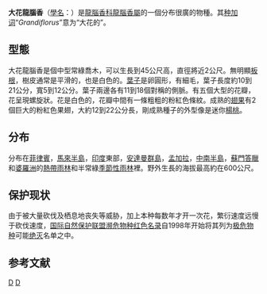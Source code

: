 {{Speciesbox
| image = Dipterocarpus grandiflorus Blanco2.263-cropped.jpg
| image_caption = 大花龍腦香
| status = EN
| status_system = iucn3.1
| status_ref = {{r|IUCN}}
| genus = Dipterocarpus
| species = grandiflorus
| authority = ([[Blanco|Blanco]]) Blanco, 1845
| synonyms_ref={{r|theplantlist}}
| synonyms = {{Collapsible list|bullets=yes|title=6项
|''Dipterocarpus blancoi''<br>{{small|[[卡尔·路德维希·布卢姆|Blume]], 1856}}
|''Dipterocarpus griffithii''<br>{{small|[[弗里德里希·安东·威廉·米克尔|Miq.]], 1864}}
|''Dipterocarpus mottleyanus''<br>{{small|[[约瑟夫·道尔顿·胡克|Hook.f.]], 1862}}
|''Dipterocarpus pterygocalyx''<br>{{small|[[Scheff.|Scheff.]], 1870}}
|''Mocanera grandiflora''<br>{{small|Blanco, 1837}}
|''Vatica trigyna''<br>{{small|[[威廉·格里菲斯_(植物学家)|Griff.]], 1854}}
}}
}}
'''大花龍腦香'''（[[學名|學名]]：''{{lang|la|Dipterocarpus grandiflorus}}''）是[[龍腦香科|龍腦香科]][[龍腦香屬|龍腦香屬]]的一個分布很廣的物種。其[[种加词|种加词]]“''Grandiflorus''”意为“大花的”。

== 型態 ==
大花龍腦香是個中型常綠喬木，可以生長到45公尺高，直徑將近2公尺。無明顯[[板根|板根]]，樹皮通常是平滑的，也是白色的。[[葉子|葉子]]是卵圓形，有細毛，葉子長度約10到21公分，寬5到12公分。葉子兩邊各有11到18個對稱的側脈。有五個大型的花瓣，花呈現螺旋狀。花是白色的，花瓣中間有一條粗粗的粉紅色條紋。成熟的[[翅果|翅果]]有2個巨大的粉紅色果翅，大約12到22公分長，剛成熟種子的外型像是迷你[[楊桃|楊桃]]。

== 分布 ==
分布在[[菲律賓|菲律賓]]，[[馬來半島|馬來半島]]，[[印度|印度]]東部，[[安達曼群島|安達曼群島]]，[[孟加拉|孟加拉]]，[[中南半島|中南半島]]，[[蘇門答臘|蘇門答臘]]和[[婆羅洲|婆羅洲]]的[[熱帶雨林|熱帶雨林]]和半常綠[[季風雨林|季節性雨林]]裡。野外生長的海拔最高約在600公尺。

==保护现状==
由于被大量砍伐及栖息地丧失等威胁，加上本种每数年才开一次花，繁衍速度远慢于砍伐速度，[[国际自然保护联盟濒危物种红色名录|国际自然保护联盟濒危物种红色名录]]自1998年开始将其列为[[极危物种|极危物种]]可能[[绝灭|绝灭]]名单之中{{r|IUCN}}。

== 参考文献 ==
{{reflist|refs=
<ref name=IUCN>{{IUCN|id=33012|title=''Dipterocarpus grandiflorus''|assessors=Ashton, P.|version=2013.2|year=1998|accessdate=26 November 2013}}</ref>
<ref name="theplantlist">{{Cite web|title=Dipterocarpus grandiflorus (Blanco) Blanco|url=http://www.theplantlist.org/tpl1.1/record/kew-2772169|accessdate=2020-10-17|work=The Plant List|archive-date=2019-05-18|archive-url=https://web.archive.org/web/20190518051936/http://www.theplantlist.org/tpl1.1/record/kew-2772169|dead-url=no}}</ref>
}}
{{Taxonbar|from=Q1634902}}

[[Category:龙脑香属|D]]
[[Category:1845年描述的植物|D]]